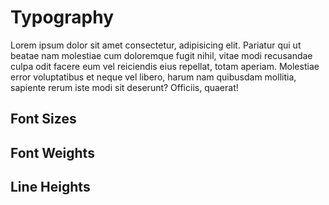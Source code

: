 
<Meta title="Design Tokens/Typography" />

# Typography

Lorem ipsum dolor sit amet consectetur, adipisicing elit. Pariatur qui ut
beatae nam molestiae cum doloremque fugit nihil, vitae modi recusandae culpa
odit facere eum vel reiciendis eius repellat, totam aperiam. Molestiae error
voluptatibus et neque vel libero, harum nam quibusdam mollitia, sapiente rerum
iste modi sit deserunt? Officiis, quaerat!

## Font Sizes

<DesignTokenDocBlock category="font-size" />

## Font Weights

<DesignTokenDocBlock category="font-weight" />

## Line Heights

<DesignTokenDocBlock category="line-height" />
